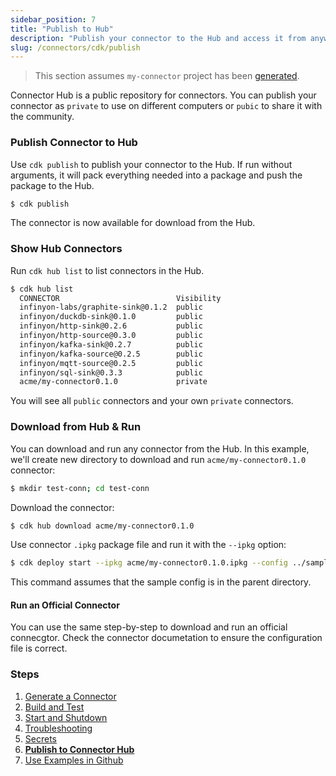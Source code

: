 ```yaml
---
sidebar_position: 7
title: "Publish to Hub"
description: "Publish your connector to the Hub and access it from anywhere."
slug: /connectors/cdk/publish
---
```


> This section assumes `my-connector` project has been [generated](/connectors/cdk/generate).

Connector Hub is a public repository for connectors. You can publish your connector as `private` to use on different computers or `pubic` to share it with the community.

### Publish Connector to Hub

Use `cdk publish` to publish your connector to the Hub. If run without arguments, it will pack everything needed into a package and push the package to the Hub.


```bash copy="fl"
$ cdk publish
```

The connector is now available for download from the Hub.


### Show Hub Connectors

Run `cdk hub list` to list connectors in the Hub.


```bash copy="fl"
$ cdk hub list
  CONNECTOR                          Visibility
  infinyon-labs/graphite-sink@0.1.2  public
  infinyon/duckdb-sink@0.1.0         public
  infinyon/http-sink@0.2.6           public
  infinyon/http-source@0.3.0         public
  infinyon/kafka-sink@0.2.7          public
  infinyon/kafka-source@0.2.5        public
  infinyon/mqtt-source@0.2.5         public
  infinyon/sql-sink@0.3.3            public
  acme/my-connector0.1.0             private
```

You will see all `public` connectors and your own `private` connectors.


### Download from Hub & Run

You can download and run any connector from the Hub. In this example, we'll create new directory to download and run `acme/my-connector0.1.0` connector:



```bash copy="fl"
$ mkdir test-conn; cd test-conn
```

Download the connector:


```bash copy="fl"
$ cdk hub download acme/my-connector0.1.0
```

Use connector `.ipkg` package file and run it with the `--ipkg` option:


```bash copy="fl"
$ cdk deploy start --ipkg acme/my-connector0.1.0.ipkg --config ../sample-config.yaml
```

This command assumes that the sample config is in the parent directory.


#### Run an Official Connector

You can use the same step-by-step to download and run an official connecgtor. Check the connector documetation to ensure the configuration file is correct.


### Steps

1. [Generate a Connector](/connectors/cdk/generate)
2. [Build and Test](/connectors/cdk/build)
3. [Start and Shutdown](/connectors/cdk/start-shutdown)
4. [Troubleshooting](/connectors/cdk/troubleshooting)
5. [Secrets](/connectors/cdk/secrets)
6. **[Publish to Connector Hub](/connectors/cdk/publish)**
7. [Use Examples in Github](/connectors/cdk/github-examples)

